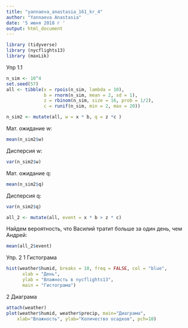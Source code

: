 ```yaml
---
title: "yannaeva_anastasia_161_kr_4"
author: "Yannaeva Anastasia"
date: '5 июня 2018 г '
output: html_document
---
```


```r
library (tidyverse)
library (nycflights13)
library (maxLik)
```

Упр 1.1

```r
n_sim <- 10^4
set.seed(57)
all <- tibble(x = rpois(n_sim, lambda = 10),
              b = rnorm(n_sim, mean = 2, sd = 1),
              z = rbinom(n_sim, size = 16, prob = 1/2),
              c = runif(n_sim, min = 2, max = 20))
```



```r
n_sim2 <- mutate(all, w = x * b, q = z *c )
```

Мат. ожидание w:
```r
mean(n_sim2$w)
```

Дисперсия w:
```r
var(n_sim2$w)
```

Мат. ожидание q:
```r
mean(n_sim2$q)
```

Дисперсия q:
```r
var(n_sim2$q)
```


```r
all_2 <- mutate(all, event = x * b > z * c)
```

Найдем вероятность, что Василий тратит больше за один день, чем Андрей:
```r
mean(all_2$event)
```

Упр. 2 
1 Гистограма
```r
hist(weather$humid, breaks = 10, freq = FALSE, col = "blue",
      xlab = "День",
      ylab = "Влажность в nycflights13",
      main = "Гистограма")
```





2 Диаграма
```r
attach(weather)
plot(weather$humid, weather$precip, main="Диаграма", 
  	xlab="Влажность", ylab="Количество осадков", pch=10)
```





